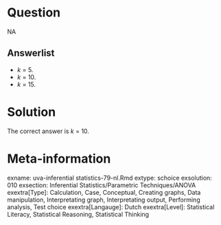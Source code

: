 Question
========

NA

Answerlist
----------
* <em>k</em> = 5.
* <em>k</em> = 10.
* <em>k</em> = 15.

Solution
========

The correct answer is  <em>k</em> = 10.

Meta-information
================
exname: uva-inferential statistics-79-nl.Rmd
extype: schoice
exsolution: 010
exsection: Inferential Statistics/Parametric Techniques/ANOVA
exextra[Type]: Calculation, Case, Conceptual, Creating graphs, Data manipulation, Interpretating graph, Interpretating output, Performing analysis, Test choice
exextra[Langauge]: Dutch
exextra[Level]: Statistical Literacy, Statistical Reasoning, Statistical Thinking
